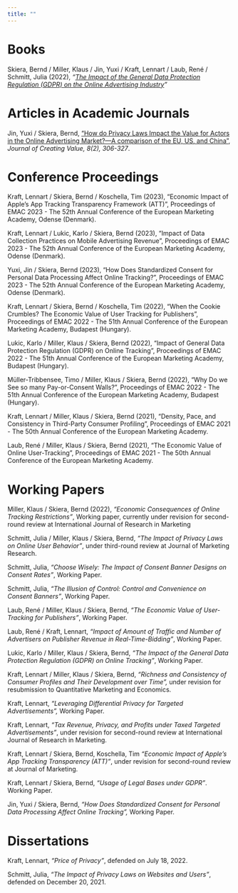```yaml
---
title: ""
---
```


# Books

Skiera, Bernd / Miller, Klaus / Jin, Yuxi / Kraft, Lennart / Laub,
René / Schmitt, Julia (2022), *"[The Impact of the General Data
Protection Regulation (GDPR) on the Online Advertising
Industry](https://www.gdpr-impact.com/)"*

# Articles in Academic Journals

Jin, Yuxi / Skiera, Bernd, ["How do Privacy Laws Impact the Value for
Actors in the Online Advertising Market?---A comparison of the EU, US,
and China"](https://doi.org/10.1177/23949643221117676), *Journal of
Creating Value, 8(2), 306-327*.

# Conference Proceedings

Kraft, Lennart / Skiera, Bernd / Koschella, Tim (2023), "Economic
Impact of Apple's App Tracking Transparency Framework (ATT)",
Proceedings of EMAC 2023 - The 52th Annual Conference of the European
Marketing Academy, Odense (Denmark).

Kraft, Lennart / Lukic, Karlo / Skiera, Bernd (2023), "Impact of Data
Collection Practices on Mobile Advertising Revenue", Proceedings of
EMAC 2023 - The 52th Annual Conference of the European Marketing
Academy, Odense (Denmark).

Yuxi, Jin / Skiera, Bernd (2023), "How Does Standardized Consent for
Personal Data Processing Affect Online Tracking?", Proceedings of EMAC
2023 - The 52th Annual Conference of the European Marketing Academy,
Odense (Denmark).

Kraft, Lennart / Skiera, Bernd / Koschella, Tim (2022), "When the
Cookie Crumbles? The Economic Value of User Tracking for Publishers",
Proceedings of EMAC 2022 - The 51th Annual Conference of the European
Marketing Academy, Budapest (Hungary).

Lukic, Karlo / Miller, Klaus / Skiera, Bernd (2022), "Impact of
General Data Protection Regulation (GDPR) on Online Tracking",
Proceedings of EMAC 2022 - The 51th Annual Conference of the European
Marketing Academy, Budapest (Hungary).

Müller-Tribbensee, Timo / Miller, Klaus / Skiera, Bernd (2022), "Why
Do we See so many Pay-or-Consent Walls?", Proceedings of EMAC 2022 -
The 51th Annual Conference of the European Marketing Academy, Budapest
(Hungary).

Kraft, Lennart / Miller, Klaus / Skiera, Bernd (2021), "Density, Pace,
and Consistency in Third-Party Consumer Profiling", Proceedings of
EMAC 2021 - The 50th Annual Conference of the European Marketing
Academy.

Laub, René / Miller, Klaus / Skiera, Bernd (2021), "The Economic Value
of Online User-Tracking", Proceedings of EMAC 2021 - The 50th Annual
Conference of the European Marketing Academy.

# Working Papers

Miller, Klaus / Skiera, Bernd (2022), *"Economic Consequences of
Online Tracking Restrictions"*, Working paper, currently under
revision for second-round review at International Journal of Research
in Marketing

Schmitt, Julia / Miller, Klaus / Skiera, Bernd, *"The Impact of
Privacy Laws on Online User Behavior"*, under third-round review at
Journal of Marketing Research.

Schmitt, Julia, *"Choose Wisely: The Impact of Consent Banner Designs
on Consent Rates"*, Working Paper.

Schmitt, Julia, *"The Illusion of Control: Control and Convenience on
Consent Banners"*, Working Paper.

Laub, René / Miller, Klaus / Skiera, Bernd, *"The Economic Value of
User-Tracking for Publishers"*, Working Paper.

Laub, René / Kraft, Lennart, *"Impact of Amount of Traffic and Number
of Advertisers on Publisher Revenue in Real-Time-Bidding"*, Working
Paper.

Lukic, Karlo / Miller, Klaus / Skiera, Bernd, *"The Impact of the
General Data Protection Regulation (GDPR) on Online Tracking"*,
Working Paper.

Kraft, Lennart / Miller, Klaus / Skiera, Bernd, *"Richness and
Consistency of Consumer Profiles and Their Development over Time",*
under revision for resubmission to Quantitative Marketing and
Economics.

Kraft, Lennart, *"Leveraging Differential Privacy for Targeted
Advertisements",* Working Paper.

Kraft, Lennart, *"Tax Revenue, Privacy, and Profits under Taxed
Targeted Advertisements"*, under revision for second-round review at
International Journal of Research in Marketing.

Kraft, Lennart / Skiera, Bernd, Koschella, Tim *"Economic Impact of
Apple's App Tracking Transparency (ATT)"*, under revision for
second-round review at Journal of Marketing.

Kraft, Lennart / Skiera, Bernd, *"Usage of Legal Bases under GDPR"*.
Working Paper.

Jin, Yuxi / Skiera, Bernd, *"How Does Standardized Consent for
Personal Data Processing Affect Online Tracking",* Working Paper.

# Dissertations

Kraft, Lennart, *"Price of Privacy"*, defended on July 18, 2022.

Schmitt, Julia, *"The Impact of Privacy Laws on Websites and Users"*,
defended on December 20, 2021.

# 
